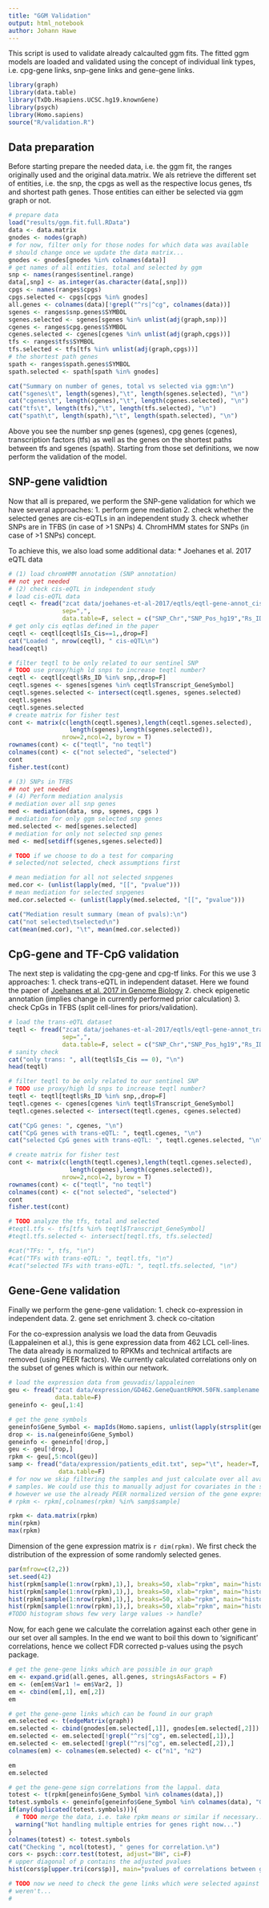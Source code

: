 ```yaml
---
title: "GGM Validation"
output: html_notebook
author: Johann Hawe
---
```


This script is used to validate already calcaulted ggm fits.
The fitted ggm models are loaded and validated using the concept of individual
link types, i.e. cpg-gene links, snp-gene links and gene-gene links.

```r
library(graph)
library(data.table)
library(TxDb.Hsapiens.UCSC.hg19.knownGene)
library(psych)
library(Homo.sapiens)
source("R/validation.R")
```

## Data preparation
Before starting prepare the needed data, i.e. the ggm fit, the ranges originally
used and the original data.matrix. We als retrieve the different set of entities,
i.e. the snp, the cpgs as well as the respective locus genes, tfs and shortest path
genes. Those entities can either be selected via ggm graph or not.

```r
# prepare data
load("results/ggm.fit.full.RData")
data <- data.matrix
gnodes <- nodes(graph)
# for now, filter only for those nodes for which data was available
# should change once we update the data matrix...
gnodes <- gnodes[gnodes %in% colnames(data)]
# get names of all entities, total and selected by ggm
snp <- names(ranges$sentinel.range)
data[,snp] <- as.integer(as.character(data[,snp]))
cpgs <- names(ranges$cpgs)
cpgs.selected <- cpgs[cpgs %in% gnodes]
all.genes <- colnames(data)[!grepl("^rs|^cg", colnames(data))]
sgenes <- ranges$snp.genes$SYMBOL
sgenes.selected <- sgenes[sgenes %in% unlist(adj(graph,snp))]
cgenes <- ranges$cpg.genes$SYMBOL
cgenes.selected <- cgenes[cgenes %in% unlist(adj(graph,cpgs))]
tfs <- ranges$tfs$SYMBOL
tfs.selected <- tfs[tfs %in% unlist(adj(graph,cpgs))]
# the shortest path genes
spath <- ranges$spath.genes$SYMBOL
spath.selected <- spath[spath %in% gnodes]

cat("Summary on number of genes, total vs selected via ggm:\n")
cat("sgenes\t", length(sgenes),"\t", length(sgenes.selected), "\n")
cat("cgenes\t", length(cgenes),"\t", length(cgenes.selected), "\n")
cat("tfs\t", length(tfs),"\t", length(tfs.selected), "\n")
cat("spath\t", length(spath),"\t", length(spath.selected), "\n")

```
Above you see the number snp genes (sgenes), cpg genes (cgenes), transcription
factors (tfs) as well as the genes on the shortest paths between tfs and sgenes (spath).
Starting from those set definitions, we now perform the validation of the model.

## SNP-gene validtion
Now that all is prepared, we perform the SNP-gene validation for which we have several approaches:
1. perform gene mediation
2. check whether the selected genes are cis-eQTLs in an independent study
3. check whether SNPs are in TFBS (in case of >1 SNPs)
4. ChromHMM states for SNPs (in case of >1 SNPs)
concept.

To achieve this, we also load some additional data: 
* Joehanes et al. 2017 eQTL data

```r
# (1) load chromHMM annotation (SNP annotation)
## not yet needed
# (2) check cis-eQTL in independent study
# load cis-eQTL data
ceqtl <- fread("zcat data/joehanes-et-al-2017/eqtls/eqtl-gene-annot_cis-only.txt.gz",
               sep=",", 
               data.table=F, select = c("SNP_Chr","SNP_Pos_hg19","Rs_ID","SNP_MAF","SNP_Imputation_RSq","ProbesetID","Transcript_Chr","Transcript_GeneSymbol","Transcript_EntrezGeneID","Is_Cis","log10FDR"))
# get only cis eqtlas defined in the paper
ceqtl <- ceqtl[ceqtl$Is_Cis==1,,drop=F]
cat("Loaded ", nrow(ceqtl), " cis-eQTL\n")
head(ceqtl)

# filter teqtl to be only related to our sentinel SNP
# TODO use proxy/high ld snps to increase teqtl number?
ceqtl <- ceqtl[ceqtl$Rs_ID %in% snp,,drop=F]
ceqtl.sgenes <- sgenes[sgenes %in% ceqtl$Transcript_GeneSymbol]
ceqtl.sgenes.selected <- intersect(ceqtl.sgenes, sgenes.selected)
ceqtl.sgenes
ceqtl.sgenes.selected
# create matrix for fisher test
cont <- matrix(c(length(ceqtl.sgenes),length(ceqtl.sgenes.selected),
                 length(sgenes),length(sgenes.selected)),
               nrow=2,ncol=2, byrow = T)
rownames(cont) <- c("teqtl", "no teqtl")
colnames(cont) <- c("not selected", "selected")
cont
fisher.test(cont)

# (3) SNPs in TFBS
## not yet needed
# (4) Perform mediation analysis
# mediation over all snp genes
med <- mediation(data, snp, sgenes, cpgs )
# mediation for only ggm selected snp genes
med.selected <- med[sgenes.selected]
# mediation for only not selected snp genes
med <- med[setdiff(sgenes,sgenes.selected)]

# TODO if we choose to do a test for comparing 
# selected/not selected, check assumptions first

# mean mediation for all not selected snpgenes
med.cor <- (unlist(lapply(med, "[[", "pvalue")))
# mean mediation for selected snpgenes
med.cor.selected <- (unlist(lapply(med.selected, "[[", "pvalue")))

cat("Mediation result summary (mean of pvals):\n")
cat("not selected\tselected\n")
cat(mean(med.cor), "\t", mean(med.cor.selected))

```

## CpG-gene and TF-CpG validation
The next step is validating the cpg-gene and cpg-tf links. For this we use 3 approaches:
1. check trans-eQTL in independent dataset. Here we found the paper of [Joehanes et al. 2017
in Genome Biology](https://genomebiology.biomedcentral.com/articles/10.1186/s13059-016-1142-6)
2. check epigenetic annotation (implies change in currently performed prior calculation)
3. check CpGs in TFBS (split cell-lines for priors/validation).
```r
# load the trans-eQTL dataset
teqtl <- fread("zcat data/joehanes-et-al-2017/eqtls/eqtl-gene-annot_trans-only_logFDR2.txt.gz", 
               sep=",", 
               data.table=F, select = c("SNP_Chr","SNP_Pos_hg19","Rs_ID","SNP_MAF","SNP_Imputation_RSq","ProbesetID","Transcript_Chr","Transcript_GeneSymbol","Transcript_EntrezGeneID","Is_Cis","log10FDR"))
# sanity check
cat("only trans: ", all(teqtl$Is_Cis == 0), "\n")
head(teqtl)

# filter teqtl to be only related to our sentinel SNP
# TODO use proxy/high ld snps to increase teqtl number?
teqtl <- teqtl[teqtl$Rs_ID %in% snp,,drop=F]
teqtl.cgenes <- cgenes[cgenes %in% teqtl$Transcript_GeneSymbol]
teqtl.cgenes.selected <- intersect(teqtl.cgenes, cgenes.selected)

cat("CpG genes: ", cgenes, "\n")
cat("CpG genes with trans-eQTL: ", teqtl.cgenes, "\n")
cat("selected CpG genes with trans-eQTL: ", teqtl.cgenes.selected, "\n")

# create matrix for fisher test
cont <- matrix(c(length(teqtl.cgenes),length(teqtl.cgenes.selected),
                 length(cgenes),length(cgenes.selected)),
               nrow=2,ncol=2, byrow = T)
rownames(cont) <- c("teqtl", "no teqtl")
colnames(cont) <- c("not selected", "selected")
cont
fisher.test(cont)

# TODO analyze the tfs, total and selected
#teqtl.tfs <- tfs[tfs %in% teqtl$Transcript_GeneSymbol]
#teqtl.tfs.selected <- intersect[teqtl.tfs, tfs.selected]

#cat("TFs: ", tfs, "\n")
#cat("TFs with trans-eQTL: ", teqtl.tfs, "\n")
#cat("selected TFs with trans-eQTL: ", teqtl.tfs.selected, "\n")

```

## Gene-Gene validation
Finally we perform the gene-gene validation:
1. check co-expression in independent data. 
2. gene set enrichment
3. check co-citation 

For the co-expression analysis we load the data from Geuvadis (Lappaleinen et al.),
this is gene expression data from 462 LCL cell-lines. The data already is normalized
to RPKMs and technical artifacts are removed (using PEER factors). We currently
calculated correlations only on the subset of genes which is within our network.
```r
# load the expression data from geuvadis/lappaleinen
geu <- fread("zcat data/expression/GD462.GeneQuantRPKM.50FN.samplename.resk10.txt.gz", header=T,
             data.table=F)
geneinfo <- geu[,1:4]

# get the gene symbols
geneinfo$Gene_Symbol <- mapIds(Homo.sapiens, unlist(lapply(strsplit(geneinfo[,1], "\\."), "[",1)), "SYMBOL", keytype="ENSEMBL")
drop <- is.na(geneinfo$Gene_Symbol)
geneinfo <- geneinfo[!drop,]
geu <- geu[!drop,]
rpkm <- geu[,5:ncol(geu)]
samp <- fread("data/expression/patients_edit.txt", sep="\t", header=T,
              data.table=F)
# for now we skip filtering the samples and just calculate over all available
# samples. We could use this to manually adjust for covariates in the sample table
# however we use the already PEER normalized version of the gene expression
# rpkm <- rpkm[,colnames(rpkm) %in% samp$sample]

rpkm <- data.matrix(rpkm)
min(rpkm)
max(rpkm)

```
Dimension of the gene expression matrix is `r dim(rpkm)`. We first check the distribution
of the expression of some randomly selected genes.

```r
par(mfrow=c(2,2))
set.seed(42)
hist(rpkm[sample(1:nrow(rpkm),1),], breaks=50, xlab="rpkm", main="histogram 1")
hist(rpkm[sample(1:nrow(rpkm),1),], breaks=50, xlab="rpkm", main="histogram 2")
hist(rpkm[sample(1:nrow(rpkm),1),], breaks=50, xlab="rpkm", main="histogram 3")
hist(rpkm[sample(1:nrow(rpkm),1),], breaks=50, xlab="rpkm", main="histogram 4")
#TODO histogram shows few very large values -> handle?
```

Now, for each gene we calculate the correlation against each other gene in our set
over all samples. In the end we want to boil this down to 'significant' correlations,
hence we collect FDR corrected p-values using the psych package.

```r
# get the gene-gene links which are possible in our graph
em <- expand.grid(all.genes, all.genes, stringsAsFactors = F)
em <- (em[em$Var1 != em$Var2, ])
em <- cbind(em[,1], em[,2])
em

# get the gene-gene links which can be found in our graph
em.selected <- t(edgeMatrix(graph))
em.selected <- cbind(gnodes[em.selected[,1]], gnodes[em.selected[,2]])
em.selected <- em.selected[!grepl("^rs|^cg", em.selected[,1]),]
em.selected <- em.selected[!grepl("^rs|^cg", em.selected[,2]),]
colnames(em) <- colnames(em.selected) <- c("n1", "n2")

em
em.selected

# get the gene-gene sign correlations from the lappal. data
totest <- t(rpkm[geneinfo$Gene_Symbol %in% colnames(data),])
totest.symbols <- geneinfo[geneinfo$Gene_Symbol %in% colnames(data), "Gene_Symbol"]
if(any(duplicated(totest.symbols))){
  # TODO merge the data, i.e. take rpkm means or similar if necessary...
  warning("Not handling multiple entries for genes right now...")
}
colnames(totest) <- totest.symbols
cat("Checking ", ncol(totest), " genes for correlation.\n")
cors <- psych::corr.test(totest, adjust="BH", ci=F)
# upper diagonal of p contains the adjusted pvalues
hist(cors$p[upper.tri(cors$p)], main="pvalues of correlations between genes")

# TODO now we need to check the gene links which were selected against the ones which
# weren't...
# 
```


